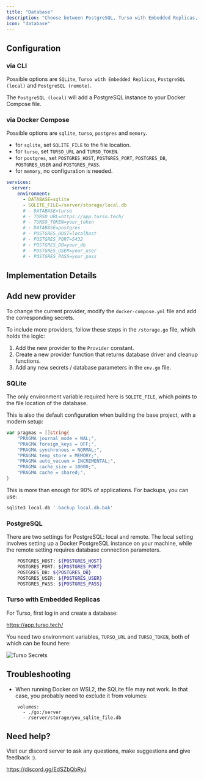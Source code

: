 ```yaml
---
title: "Database"
description: "Choose between PostgreSQL, Turso with Embedded Replicas, or SQLite"
icon: "database"
---
```


## Configuration

### via CLI

Possible options are `SQLite`, `Turso with Embedded Replicas`, `PostgreSQL (local)` and `PostgreSQL (remote)`.

The `PostgreSQL (local)` will add a PostgreSQL instance to your Docker Compose file.

### via Docker Compose

Possible options are `sqlite`, `turso`, `postgres` and `memory`.

- for `sqlite`, set `SQLITE_FILE` to the file location.
- for `turso`, set `TURSO_URL` and `TURSO_TOKEN`.
- for `postgres`, set `POSTGRES_HOST`, `POSTGRES_PORT`, `POSTGRES_DB`, `POSTGRES_USER` and `POSTGRES_PASS`.
- for `memory`, no configuration is needed.

```yaml
services:
  server:
    environment:
      - DATABASE=sqlite
      - SQLITE_FILE=/server/storage/local.db
      # - DATABASE=turso
      # - TURSO_URL=https://app.turso.tech/
      # - TURSO_TOKEN=your_token
      # - DATABASE=postgres
      # - POSTGRES_HOST=localhost
      # - POSTGRES_PORT=5432
      # - POSTGRES_DB=your_db
      # - POSTGRES_USER=your_user
      # - POSTGRES_PASS=your_pass
```

## Implementation Details

## Add new provider

To change the current provider, modify the `docker-compose.yml` file and add the corresponding secrets.

To include more providers, follow these steps in the `/storage.go` file, which holds the logic:

1. Add the new provider to the `Provider` constant.
2. Create a new provider function that returns database driver and cleanup functions.
3. Add any new secrets / database parameters in the `env.go` file.

### SQLite

The only environment variable required here is `SQLITE_FILE`, which points to the file location of the database.

This is also the default configuration when building the base project, with a modern setup:

```go
var pragmas = []string{
	"PRAGMA journal_mode = WAL;",
	"PRAGMA foreign_keys = OFF;",
	"PRAGMA synchronous = NORMAL;",
	"PRAGMA temp_store = MEMORY;",
	"PRAGMA auto_vacuum = INCREMENTAL;",
	"PRAGMA cache_size = 10000;",
	"PRAGMA cache = shared;",
}
```

This is more than enough for 90% of applications. For backups, you can use:

```bash
sqlite3 local.db '.backup local.db.bak'
```

### PostgreSQL

There are two settings for PostgreSQL: local and remote. The local setting involves setting up a Docker PostgreSQL instance on your machine, while the remote setting requires database connection parameters.

```bash
    POSTGRES_HOST: ${POSTGRES_HOST}
    POSTGRES_PORT: ${POSTGRES_PORT}
    POSTGRES_DB: ${POSTGRES_DB}
    POSTGRES_USER: ${POSTGRES_USER}
    POSTGRES_PASS: ${POSTGRES_PASS}
```

### Turso with Embedded Replicas

For Turso, first log in and create a database:

https://app.turso.tech/

You need two environment variables, `TURSO_URL` and `TURSO_TOKEN`, both of which can be found here:

![Turso Secrets](/images/turso.jpeg)

## Troubleshooting

- When running Docker on WSL2, the SQLite file may not work. In that case, you probably need to exclude it from volumes:

```
    volumes:
      - ./go:/server
      - /server/storage/you_sqlite_file.db
```

## Need help?

Visit our discord server to ask any questions, make suggestions and give feedback :).

https://discord.gg/EdSZbQbRyJ
